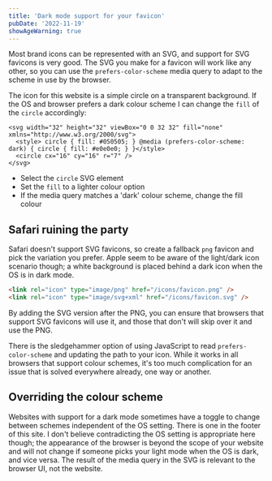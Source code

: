 ```yaml
---
title: 'Dark mode support for your favicon'
pubDate: '2022-11-19'
showAgeWarning: true
---
```


Most brand icons can be represented with an SVG, and support for SVG favicons is very good. The SVG you make for a favicon will work like any other, so you can use the `prefers-color-scheme` media query to adapt to the scheme in use by the browser.

The icon for this website is a simple circle on a transparent background. If the OS and browser prefers a dark colour scheme I can change the `fill` of the `circle` accordingly:

```SVG
<svg width="32" height="32" viewBox="0 0 32 32" fill="none" xmlns="http://www.w3.org/2000/svg">
  <style> circle { fill: #050505; } @media (prefers-color-scheme: dark) { circle { fill: #e0e0e0; } }</style>
  <circle cx="16" cy="16" r="7" />
</svg>
```

- Select the `circle` SVG element
- Set the `fill` to a lighter colour option
- If the media query matches a 'dark' colour scheme, change the fill colour

## Safari ruining the party

Safari doesn't support SVG favicons, so create a fallback `png` favicon and pick the variation you prefer. Apple seem to be aware of the light/dark icon scenario though; a white background is placed behind a dark icon when the OS is in dark mode.

```html
<link rel="icon" type="image/png" href="/icons/favicon.png" />
<link rel="icon" type="image/svg+xml" href="/icons/favicon.svg" />
```

By adding the SVG version after the PNG, you can ensure that browsers that support SVG favicons will use it, and those that don't will skip over it and use the PNG.

There is the sledgehammer option of using JavaScript to read `prefers-color-scheme` and updating the path to your icon. While it works in all browsers that support colour schemes, it's too much complication for an issue that is solved everywhere already, one way or another.

## Overriding the colour scheme

Websites with support for a dark mode sometimes have a toggle to change between schemes independent of the OS setting. There is one in the footer of this site. I don't believe contradicting the OS setting is appropriate here though; the appearance of the browser is beyond the scope of your website and will not change if someone picks your light mode when the OS is dark, and vice versa. The result of the media query in the SVG is relevant to the browser UI, not the website.
